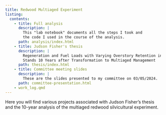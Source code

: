 ```yaml
---
title: Redwood Multiaged Experiment 
listing:
  contents:
    - title: Full analysis
      description: |
        This "lab notebook" documents all the steps I took and
        the code I used in the course of the analysis.
      path: analysis/index.html 
    - title: Judson Fisher's thesis
      description: |
        Regeneration and Fuel Loads with Varying Overstory Retention in Redwood
        Stands 10 Years after Transformation to Multiaged Management
      path: thesis/index.html
    - title: Committee meeting slides
      description: |
        These are the slides presented to my committee on 03/05/2024. 
      path: committee-presentation.html
    - work_log.qmd
---
```


Here you will find various projects associated with Judson Fisher's thesis and
the 10-year analysis of the multiaged redwood silvicultural experiment.


